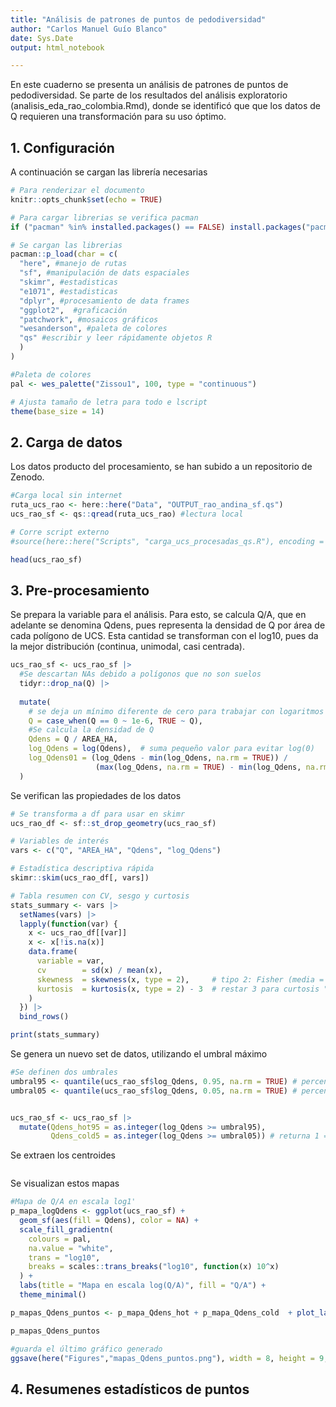```yaml
---
title: "Análisis de patrones de puntos de pedodiversidad"
author: "Carlos Manuel Guío Blanco"
date: Sys.Date
output: html_notebook

---
```


En este cuaderno se presenta un análisis de patrones de puntos de pedodiversidad. Se parte de los resultados del análisis exploratorio (analisis_eda_rao_colombia.Rmd), donde se identificó que que los datos de Q requieren una transformación para su uso óptimo.

## 1. Configuración

A continuación se cargan las librería necesarias

```r

# Para renderizar el documento
knitr::opts_chunk$set(echo = TRUE)

# Para cargar librerias se verifica pacman
if ("pacman" %in% installed.packages() == FALSE) install.packages("pacman")

# Se cargan las librerias
pacman::p_load(char = c(
  "here", #manejo de rutas
  "sf", #manipulación de dats espaciales
  "skimr", #estadisticas
  "e1071", #estadisticas
  "dplyr", #procesamiento de data frames
  "ggplot2",  #graficación
  "patchwork", #mosaicos gráficos
  "wesanderson", #paleta de colores
  "qs" #escribir y leer rápidamente objetos R
  )
)

#Paleta de colores
pal <- wes_palette("Zissou1", 100, type = "continuous")

# Ajusta tamaño de letra para todo e lscript
theme(base_size = 14)

```

## 2. Carga de datos

Los datos producto del procesamiento, se han subido a un repositorio de Zenodo. 

```r

#Carga local sin internet
ruta_ucs_rao <- here::here("Data", "OUTPUT_rao_andina_sf.qs")
ucs_rao_sf <- qs::qread(ruta_ucs_rao) #lectura local

# Corre script externo
#source(here::here("Scripts", "carga_ucs_procesadas_qs.R"), encoding = "UTF-8")

head(ucs_rao_sf)

```

## 3. Pre-procesamiento

Se prepara la variable para el análisis. Para esto, se calcula Q/A, que en adelante se denomina Qdens, pues representa la densidad de Q por área de cada polígono de UCS. Esta cantidad se  transforman con el log10, pues da la mejor distribución (continua, unimodal, casi centrada).

```r

ucs_rao_sf <- ucs_rao_sf |>
  #Se descartan NAs debido a polígonos que no son suelos
  tidyr::drop_na(Q) |>
  
  mutate(
    # se deja un mínimo diferente de cero para trabajar con logaritmos
    Q = case_when(Q == 0 ~ 1e-6, TRUE ~ Q),
    #Se calcula la densidad de Q
    Qdens = Q / AREA_HA,
    log_Qdens = log(Qdens),  # suma pequeño valor para evitar log(0)
    log_Qdens01 = (log_Qdens - min(log_Qdens, na.rm = TRUE)) /
                   (max(log_Qdens, na.rm = TRUE) - min(log_Qdens, na.rm = TRUE))
  )

```

Se verifican las propiedades de los datos

```r

# Se transforma a df para usar en skimr
ucs_rao_df <- sf::st_drop_geometry(ucs_rao_sf)

# Variables de interés
vars <- c("Q", "AREA_HA", "Qdens", "log_Qdens")

# Estadística descriptiva rápida
skimr::skim(ucs_rao_df[, vars])

# Tabla resumen con CV, sesgo y curtosis
stats_summary <- vars |>
  setNames(vars) |>
  lapply(function(var) {
    x <- ucs_rao_df[[var]]
    x <- x[!is.na(x)]
    data.frame(
      variable = var,
      cv        = sd(x) / mean(x),
      skewness  = skewness(x, type = 2),     # tipo 2: Fisher (media = 0 para normal)
      kurtosis  = kurtosis(x, type = 2) - 3  # restar 3 para curtosis "exceso"
    )
  }) |>
  bind_rows()

print(stats_summary)

```
Se genera un nuevo set de datos, utilizando el umbral máximo

```r

#Se definen dos umbrales
umbral95 <- quantile(ucs_rao_sf$log_Qdens, 0.95, na.rm = TRUE) # percentil 95
umbral05 <- quantile(ucs_rao_sf$log_Qdens, 0.05, na.rm = TRUE) # percentil 5


ucs_rao_sf <- ucs_rao_sf |>
  mutate(Qdens_hot95 = as.integer(log_Qdens >= umbral95),
         Qdens_cold5 = as.integer(log_Qdens >= umbral05)) # returna 1 = TRUE, 0 = FALSE

```

Se extraen los centroides

```r

```


Se visualizan estos mapas

```r

#Mapa de Q/A en escala log1'
p_mapa_logQdens <- ggplot(ucs_rao_sf) +
  geom_sf(aes(fill = Qdens), color = NA) +
  scale_fill_gradientn(
    colours = pal,
    na.value = "white",
    trans = "log10",
    breaks = scales::trans_breaks("log10", function(x) 10^x)
  ) +
  labs(title = "Mapa en escala log(Q/A)", fill = "Q/A") +
  theme_minimal()

p_mapas_Qdens_puntos <- p_mapa_Qdens_hot + p_mapa_Qdens_cold  + plot_layout(ncol = 2, widths = c(1, 1))

p_mapas_Qdens_puntos

#guarda el último gráfico generado
ggsave(here("Figures","mapas_Qdens_puntos.png"), width = 8, height = 9, dpi = 350)

```


## 4. Resumenes estadísticos de puntos



